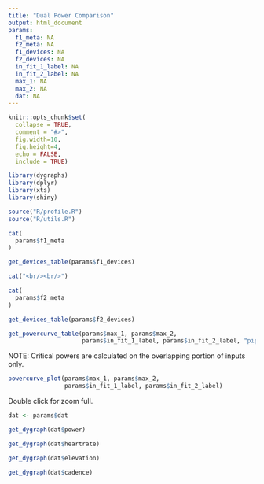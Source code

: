```yaml
---
title: "Dual Power Comparison"
output: html_document
params:
  f1_meta: NA
  f2_meta: NA
  f1_devices: NA
  f2_devices: NA
  in_fit_1_label: NA
  in_fit_2_label: NA
  max_1: NA
  max_2: NA
  dat: NA
---
```


```r
knitr::opts_chunk$set(
  collapse = TRUE,
  comment = "#>",
  fig.width=10,
  fig.height=4, 
  echo = FALSE, 
  include = TRUE)

library(dygraphs)
library(dplyr)
library(xts)
library(shiny)

source("R/profile.R")
source("R/utils.R")
```

```r
cat(
  params$f1_meta  
)

get_devices_table(params$f1_devices)

cat("<br/><br/>")

cat(
  params$f2_meta
)

get_devices_table(params$f2_devices)
```

```r
get_powercurve_table(params$max_1, params$max_2, 
                     params$in_fit_1_label, params$in_fit_2_label, "pipe")

```
NOTE: Critical powers are calculated on the overlapping portion of inputs only.  
```r
powercurve_plot(params$max_1, params$max_2, 
                params$in_fit_1_label, params$in_fit_2_label)
```

Double click for zoom full.
```r
dat <- params$dat

get_dygraph(dat$power)

get_dygraph(dat$heartrate)

get_dygraph(dat$elevation)

get_dygraph(dat$cadence)
```
